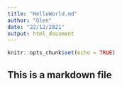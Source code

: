 ```yaml
---
title: "HelloWorld.md"
author: "Glen"
date: "22/12/2021"
output: html_document
---
```


```r
knitr::opts_chunk$set(echo = TRUE)
```

## This is a markdown file